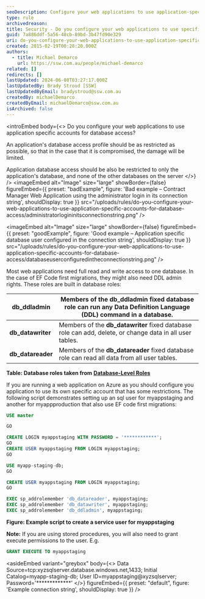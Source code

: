 ```yaml
---
seoDescription: Configure your web applications to use application-specific accounts for database access to limit potential damage in case of a compromise.
type: rule
archivedreason:
title: Security - Do you configure your web applications to use specific accounts for database access?
guid: 7a886ddf-5a56-48cb-89bd-3b47fd90e329
uri: do-you-configure-your-web-applications-to-use-application-specific-accounts-for-database-access
created: 2015-02-19T00:28:20.000Z
authors:
  - title: Michael Demarco
    url: https://ssw.com.au/people/michael-demarco
related: []
redirects: []
lastUpdated: 2024-06-08T03:27:17.000Z
lastUpdatedBy: Brady Stroud [SSW]
lastUpdatedByEmail: bradystroud@ssw.com.au
createdBy: michaelDemarco
createdByEmail: michaelDemarco@ssw.com.au
isArchived: false
---
```


<introEmbed
  body={<>
Do you configure your web applications to use application specific accounts for database access?

An application's database access profile should be as restricted as possible, so that in the case that it is compromised, the damage will be limited.

Application database access should be also be restricted to only the application's database, and none of the other databases on the server
  </>}
/>
<imageEmbed
  alt="Image"
  size="large"
  showBorder={false}
  figureEmbed={{
    preset: "badExample",
    figure: 'Bad example – Contract Manager Web Application using the administrator login in its connection string',
    shouldDisplay: true
  }}
  src="/uploads/rules/do-you-configure-your-web-applications-to-use-application-specific-accounts-for-database-access/administratorlogininitsconnectionstring.png"
/>

<imageEmbed
  alt="Image"
  size="large"
  showBorder={false}
  figureEmbed={{
    preset: "goodExample",
    figure: 'Good example – Application specific database user configured in the connection string',
    shouldDisplay: true
  }}
  src="/uploads/rules/do-you-configure-your-web-applications-to-use-application-specific-accounts-for-database-access/databaseuserconfiguredintheconnectionstring.png"
/>

Most web applications need full read and write access to one database. In the case of EF Code first migrations, they might also need DDL admin rights. These roles are built in database roles:

| **db_ddladmin**   | Members of the **db_ddladmin** fixed database role can run any Data Definition Language (DDL) command in a database. |
| ----------------- | -------------------------------------------------------------------------------------------------------------------- |
| **db_datawriter** | Members of the **db_datawriter** fixed database role can add, delete, or change data in all user tables.             |
| **db_datareader** | Members of the **db_datareader** fixed database role can read all data from all user tables.                         |

**Table: Database roles taken from** [**Database-Level Roles**](https://msdn.microsoft.com/en-us/library/ms189121.aspx?WT.mc_id=DP-MVP-33518)

If you are running a web application on Azure as you should configure you application to use its own specific account that has some restrictions. The following script demonstrates setting up an sql user for myappstaging and another for myappproduction that also use EF code first migrations:

```sql
USE master

GO

CREATE LOGIN myappstaging WITH PASSWORD = '************';
GO
CREATE USER myappstaging FROM LOGIN myappstaging;
GO

USE myapp-staging-db;
GO

CREATE USER myappstaging FROM LOGIN myappstaging;
GO

EXEC sp_addrolemember 'db_datareader', myappstaging;
EXEC sp_addrolemember 'db_datawriter', myappstaging;
EXEC sp_addrolemember 'db_ddladmin', myappstaging;
```

**Figure: Example script to create a service user for myappstaging**

**Note:** If you are using stored procedures, you will also need to grant execute permissions to the user. E.g.

```sql
GRANT EXECUTE TO myappstaging
```

<asideEmbed
  variant="greybox"
  body={<>
    Data Source=tcp:xyzsqlserver.database.windows.net,1433; Initial Catalog=myapp-staging-db; User ID=myappstaging@xyzsqlserver; Password='\*\*\*\*\*\*\*\*\*\*\*\*\*'
  </>}
  figureEmbed={{
    preset: "default",
    figure: 'Example connection string',
    shouldDisplay: true
  }}
/>
